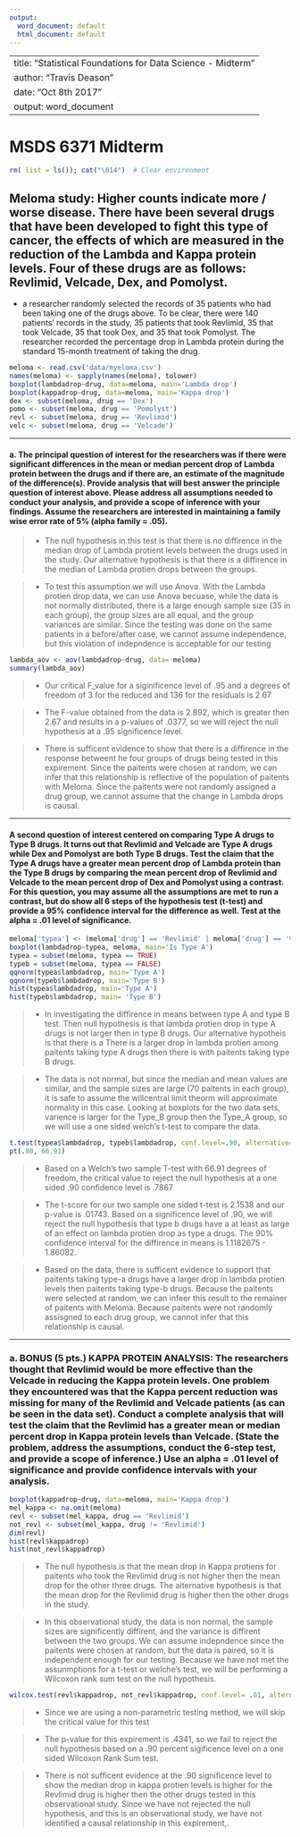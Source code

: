 ```yaml
---
output:
  word_document: default
  html_document: default
---
```


--
title: "Statistical Foundations for Data Science - Midterm "
author: "Travis Deason"
date: "Oct 8th 2017"
output:  word_document
---

# MSDS 6371 Midterm

```r
rm( list = ls()); cat("\014")  # Clear environment
```
## Meloma study: Higher counts indicate more / worse disease.  There have been several drugs that have been developed to fight this type of cancer, the effects of which are measured in the reduction of the Lambda and Kappa protein levels. Four of these drugs are as follows: Revlimid, Velcade, Dex, and Pomolyst.
* a researcher randomly selected the records of 35 patients who had been taking one of the drugs above. To be clear, there were 140 patients’ records in the study, 35 patients that took Revlimid, 35 that took Velcade, 35 that took Dex, and 35 that took Pomolyst. The researcher recorded the percentage drop in Lambda protein during the standard 15-month treatment of taking the drug.

```r
meloma <- read.csv('data/myeloma.csv')
names(meloma) <- sapply(names(meloma), tolower)
boxplot(lambdadrop~drug, data=meloma, main='Lambda drop')
boxplot(kappadrop~drug, data=meloma, main='Kappa drop')
dex <- subset(meloma, drug == 'Dex')
pomo <- subset(meloma, drug == 'Pomolyst')
revl <- subset(meloma, drug == 'Revlimid')
velc <- subset(meloma, drug == 'Velcade')
```
*** 

#### a.	The principal question of interest for the researchers was if there were significant differences in the mean or median percent drop of Lambda protein between the drugs and if there are, an estimate of the magnitude of the difference(s). Provide analysis that will best answer the principle question of interest above.  Please address all assumptions needed to conduct your analysis, and provide a scope of inference with your findings.  Assume the researchers are interested in maintaining a family wise error rate of 5% (alpha family = .05).

 >* The null hypothesis in this test is that there is no diffirence in the median drop of Lambda protient levels between the drugs used in the study.  Our alternative hypothesis is that there is a diffirence in the median of Lambda protien drops between the groups.
 
 >* To test this assumption we will use Anova.  With the Lambda protien drop data, we can use Anova becuase, while the data is not normally distributed, there is a large enough sample size (35 in each group), the group sizes are all equal, and the group variances are similar.  Since the testing was done on the same patients in a before/after case, we cannot assume independence, but this violation of indepndence is acceptable for our testing
 
```r
lambda_aov <- aov(lambdadrop~drug, data= meloma)
summary(lambda_aov)
```
 
 >* Our critical F_value for a siginificence level of .95 and a degrees of freedom of 3 for the reduced and 136 for the residuals is 2.67
 
 >* The F-value obtained from the data is 2.892, which is greater then 2.67 and results in a p-values of .0377, so we will reject the null hypothesis at a .95 significence level.
 
 >* There is sufficent evidence to show that there is a diffirence in the response betweent he four groups of drugs being tested in this expirement.  Since the paitents were chosen at random, we can infer that this relationship is reflective of the population of paitents with Meloma.  Since the paitents were not randomly assigned a drug group, we cannot assume that the change in Lambda drops is causal.
 
***
 
#### A second question of interest centered on comparing Type A drugs to Type B drugs. It turns out that Revlimid and Velcade are Type A drugs while Dex and Pomolyst are both Type B drugs.  Test the claim that the Type A drugs have a greater mean percent drop of Lambda protein than the Type B drugs by comparing the mean percent drop of Revlimid and Velcade to the mean percent drop of Dex and Pomolyst using a contrast.  For this question, you may assume all the assumptions are met to run a contrast, but do show all 6 steps of the hypothesis test (t-test) and provide a 95% confidence interval for the difference as well. Test at the alpha = .01 level of significance.

```r
meloma['typea'] <- (meloma['drug'] == 'Revlimid' | meloma['drug'] == 'Velvade')
boxplot(lambdadrop~typea, meloma, main='Is Type A')
typea = subset(meloma, typea == TRUE)
typeb = subset(meloma, typea == FALSE)
qqnorm(typea$lambdadrop, main='Type A')
qqnorm(typeb$lambdadrop, main='Type B')
hist(typea$lambdadrop, main='Type A')
hist(typeb$lambdadrop, main= 'Type B')
```

>* In investigating the diffirence in means between type A and type B test.  Then null hypothesis is that lambda protien drop in type A drugs is not larger then in type B drugs.  Our alternative hypotheis is that there is a There is a larger drop in lambda protien among paitents taking type A drugs then there is with paitents taking type B drugs.

>* The data is not normal, but since the median and mean values are similar, and the sample sizes are large (70 paitents in each group), it is safe to assume the willcentral limit theorm will approximate normality in this case.  Looking at boxplots for the two data sets, varience is larger for the Type_B group then the Type_A group, so we will use a one sided welch's t-test to compare the data.

```r
t.test(typea$lambdadrop, typeb$lambdadrop, conf.level=.90, alternative='greater')
pt(.80, 66.91)
```
>* Based on a Welch's two sample T-test with 66.91 degrees of freedom, the critical value to reject the null hypothesis at a one sided .90 confidence level is .7867

>* The t-score for our two sample one sided t-test is 2.1538 and our p-value is .01743.  Based on a significence level of .90, we will reject the null hypothesis that type b drugs have a at least as large of an effect on lambda protien drop as type a drugs.  The 90% confidence interval for the diffirence in means is 1.1182675 - 1.86082.

>* Based on the data, there is sufficent evidence to support that paitents taking type-a drugs have a larger drop in lambda protien levels then paitents taking type-b drugs.  Because the paitents were selected at random, we can infeer this result to the remainer of paitents with Meloma.  Because paitents were not randomly assisgned to each drug group,  we cannot infer that this relationship is causal.

***

### a.	BONUS (5 pts.) KAPPA PROTEIN ANALYSIS:  The researchers thought that Revlimid would be more effective than the Velcade in reducing the Kappa protein levels.  One problem they encountered was that the Kappa percent reduction was missing for many of the Revlimid and Velcade patients (as can be seen in the data set).   Conduct a complete analysis that will test the claim that the Revlimid has a greater mean or median percent drop in Kappa protein levels than Velcade. (State the problem, address the assumptions, conduct the 6-step test, and provide a scope of inference.) Use an alpha = .01 level of significance and provide confidence intervals with your analysis. 

```r
boxplot(kappadrop~drug, data=meloma, main='Kappa drop')
mel_kappa <- na.omit(meloma)
revl <- subset(mel_kappa, drug == 'Revlimid')
not_revl <- subset(mel_kappa, drug != 'Revlimid')
dim(revl)
hist(revl$kappadrop)
hist(not_revl$kappadrop)
```

>* The null hypothesis is that the mean drop in Kappa protiens for paitents who took the Revlimid drug is not higher then the mean drop for the other three drugs.  The alternative hypothesis is that the mean drop for the Revlimid drug is higher then the other drugs in the study.  

>* In this observational study, the data is non normal, the sample sizes are significently diffirent, and the variance is diffirent between the two groups.  We can assume indepndence since the paitents were chosen at random, but the data is paired, so it is independent enough for our testing.  Because we have not met the assunmptions for a t-test or welche's test, we will be performing a Wilcoxon rank sum test on the null hypothesis.

```r
wilcox.test(revl$kappadrop, not_revl$kappadrop, conf.level= .01, alternative='greater')
```

>* Since we are using a non-parametric testing method, we will skip the critical value for this test

>* The p-value for this expirement is .4341, so we fail to reject the null hypothesis based on a .90 percent sigificence level on a one sided Wilcoxon Rank Sum test.

>*  There is not sufficent evidence at the .90 significence level to show the median drop in kappa protien levels is higher for the Revlimid drug is higher then the other drugs tested in this observational study.  Since we have not rejected the null hypothesis, and this is an observational study, we have not identified a causal relationship in this expirement,.